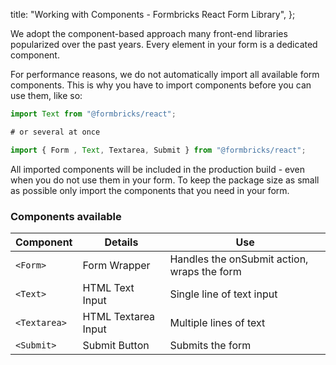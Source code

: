 
  title: "Working with Components - Formbricks React Form Library",
};

We adopt the component-based approach many front-end libraries popularized over the past years. Every element in your form is a dedicated component.

For performance reasons, we do not automatically import all available form components. This is why you have to import components before you can use them, like so:

```jsx
import Text from "@formbricks/react";

# or several at once

import { Form , Text, Textarea, Submit } from "@formbricks/react";
```

<Callout title="Only import inputs you use" type="warning">
All imported components will be included in the production build - even when you do not use them in your form. To keep the package size as small as possible only import the components that you need in your form.

</Callout>

### Components available

| Component    | Details             | Use                                         |
| ------------ | ------------------- | ------------------------------------------- |
| `<Form>`     | Form Wrapper        | Handles the onSubmit action, wraps the form |
| `<Text>`     | HTML Text Input     | Single line of text input                   |
| `<Textarea>` | HTML Textarea Input | Multiple lines of text                      |
| `<Submit>`   | Submit Button       | Submits the form                            |


